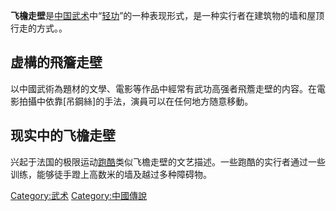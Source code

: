 '''飞檐走壁'''是[[中国武术|中国武术]]中“[[轻功|轻功]]”的一种表现形式，是一种实行者在建筑物的墙和屋顶行走的方式。{{fact|time=2010-3-8|“飞檐”指通过蹬踩墙面，达到房屋顶部，而“走壁”则指以近乎90°的身位在墙面行走一段距离}}。

==虚構的飛簷走壁==
以中國武術為題材的文學、電影等作品中經常有武功高强者飛簷走壁的内容。在電影拍攝中依靠[吊鋼絲]的手法，演員可以在任何地方随意移動。

==现实中的飞檐走壁==
兴起于法国的极限运动[[跑酷|跑酷]]类似飞檐走壁的文艺描述。一些跑酷的实行者通过一些训练，能够徒手蹬上高数米的墙及越过多种障碍物。

[[Category:武术|Category:武术]]
[[Category:中國傳說|Category:中國傳說]]